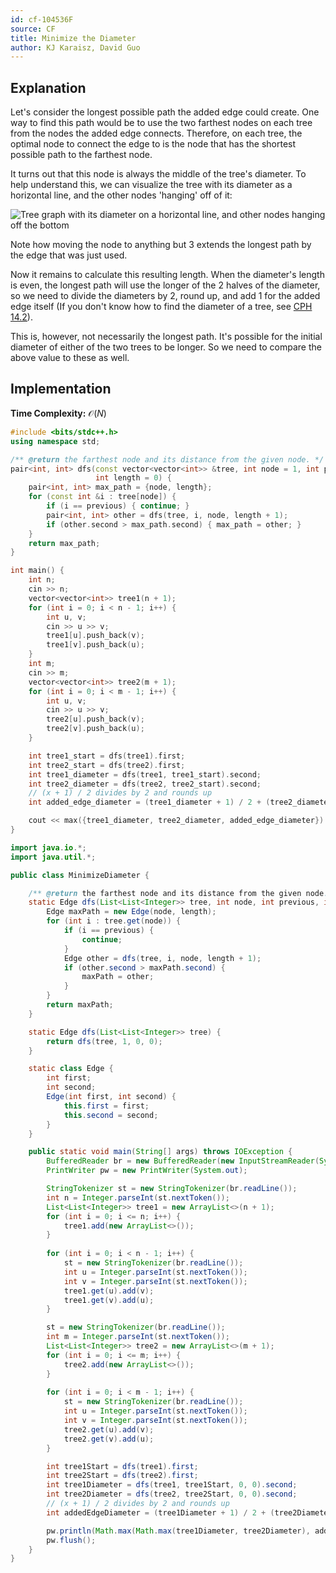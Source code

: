 ```yaml
---
id: cf-104536F
source: CF
title: Minimize the Diameter
author: KJ Karaisz, David Guo
---
```


## Explanation

Let's consider the longest possible path the added edge could create. One way to find this path would be to use the two farthest nodes on each tree from the nodes the added edge connects.
Therefore, on each tree, the optimal node to connect the edge to is the node that has the shortest possible path to the farthest node.

It turns out that this node is always the middle of the tree's diameter. To help understand this, we can visualize the tree with its diameter as a horizontal line, and the other nodes
'hanging' off of it:

![Tree graph with its diameter on a horizontal line, and other nodes hanging off the bottom](<cf-104536F/graph.png>)

Note how moving the node to anything but 3 extends the longest path by the edge that was just used.

Now it remains to calculate this resulting length. When the diameter's length is even, the longest path will use the longer of the 2 halves of the diameter,
so we need to divide the diameters by 2, round up, and add 1 for the added edge itself (If you don't know how to find the diameter of a tree, see [CPH 14.2](/CPH.pdf#page=145)).

This is, however, not necessarily the longest path. It's possible for the initial diameter of either of the two trees to be longer. So we need to compare the above value to these as well.

## Implementation

**Time Complexity:** $\mathcal{O}(N)$

<LanguageSection>
<CPPSection>

```cpp
#include <bits/stdc++.h>
using namespace std;

/** @return the farthest node and its distance from the given node. */
pair<int, int> dfs(const vector<vector<int>> &tree, int node = 1, int previous = 0,
                   int length = 0) {
	pair<int, int> max_path = {node, length};
	for (const int &i : tree[node]) {
		if (i == previous) { continue; }
		pair<int, int> other = dfs(tree, i, node, length + 1);
		if (other.second > max_path.second) { max_path = other; }
	}
	return max_path;
}

int main() {
	int n;
	cin >> n;
	vector<vector<int>> tree1(n + 1);
	for (int i = 0; i < n - 1; i++) {
		int u, v;
		cin >> u >> v;
		tree1[u].push_back(v);
		tree1[v].push_back(u);
	}
	int m;
	cin >> m;
	vector<vector<int>> tree2(m + 1);
	for (int i = 0; i < m - 1; i++) {
		int u, v;
		cin >> u >> v;
		tree2[u].push_back(v);
		tree2[v].push_back(u);
	}

	int tree1_start = dfs(tree1).first;
	int tree2_start = dfs(tree2).first;
	int tree1_diameter = dfs(tree1, tree1_start).second;
	int tree2_diameter = dfs(tree2, tree2_start).second;
	// (x + 1) / 2 divides by 2 and rounds up
	int added_edge_diameter = (tree1_diameter + 1) / 2 + (tree2_diameter + 1) / 2 + 1;

	cout << max({tree1_diameter, tree2_diameter, added_edge_diameter}) << endl;
}
```

</CPPSection>
<JavaSection>

```java
import java.io.*;
import java.util.*;

public class MinimizeDiameter {

    /** @return the farthest node and its distance from the given node. */
    static Edge dfs(List<List<Integer>> tree, int node, int previous, int length) {
        Edge maxPath = new Edge(node, length);
        for (int i : tree.get(node)) {
            if (i == previous) {
                continue;
            }
            Edge other = dfs(tree, i, node, length + 1);
            if (other.second > maxPath.second) {
                maxPath = other;
            }
        }
        return maxPath;
    }

    static Edge dfs(List<List<Integer>> tree) {
        return dfs(tree, 1, 0, 0);
    }

    static class Edge {
        int first;
        int second;
        Edge(int first, int second) {
            this.first = first;
            this.second = second;
        }
    }

    public static void main(String[] args) throws IOException {
        BufferedReader br = new BufferedReader(new InputStreamReader(System.in));
        PrintWriter pw = new PrintWriter(System.out);

        StringTokenizer st = new StringTokenizer(br.readLine());
        int n = Integer.parseInt(st.nextToken());
        List<List<Integer>> tree1 = new ArrayList<>(n + 1);
        for (int i = 0; i <= n; i++) {
            tree1.add(new ArrayList<>());
        }
        
        for (int i = 0; i < n - 1; i++) {
            st = new StringTokenizer(br.readLine());
            int u = Integer.parseInt(st.nextToken());
            int v = Integer.parseInt(st.nextToken());
            tree1.get(u).add(v);
            tree1.get(v).add(u);
        }

        st = new StringTokenizer(br.readLine());
        int m = Integer.parseInt(st.nextToken());
        List<List<Integer>> tree2 = new ArrayList<>(m + 1);
        for (int i = 0; i <= m; i++) {
            tree2.add(new ArrayList<>());
        }
        
        for (int i = 0; i < m - 1; i++) {
            st = new StringTokenizer(br.readLine());
            int u = Integer.parseInt(st.nextToken());
            int v = Integer.parseInt(st.nextToken());
            tree2.get(u).add(v);
            tree2.get(v).add(u);
        }

        int tree1Start = dfs(tree1).first;
        int tree2Start = dfs(tree2).first;
        int tree1Diameter = dfs(tree1, tree1Start, 0, 0).second;
        int tree2Diameter = dfs(tree2, tree2Start, 0, 0).second;
        // (x + 1) / 2 divides by 2 and rounds up
        int addedEdgeDiameter = (tree1Diameter + 1) / 2 + (tree2Diameter + 1) / 2 + 1;

        pw.println(Math.max(Math.max(tree1Diameter, tree2Diameter), addedEdgeDiameter));
        pw.flush();
    }
}
```

</JavaSection>
</LanguageSection>
